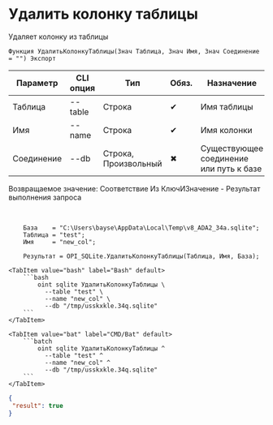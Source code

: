 ﻿---
sidebar_position: 4
description: Удалить колонку таблицы и другие функции для работы с SQLite в Открытом пакете интеграций - бесплатной open-source библиотеке интеграций для 1С:Предприятие 8, OneScript и CLI
keywords: [1C, 1С, 1С:Предприятие, 1С:Предприятие 8.3, API, Интеграция, Сервисы, Обмен, OneScript, CLI, SQLite]
---


# Удалить колонку таблицы
 Удаляет колонку из таблицы



`Функция УдалитьКолонкуТаблицы(Знач Таблица, Знач Имя, Знач Соединение = "") Экспорт`

  | Параметр | CLI опция | Тип | Обяз. | Назначение |
  |-|-|-|-|-|
  | Таблица | --table | Строка | &#x2714; | Имя таблицы |
  | Имя | --name | Строка | &#x2714; | Имя колонки |
  | Соединение | --db | Строка, Произвольный | &#x2716; | Существующее соединение или путь к базе |

  
  Возвращаемое значение:   Соответствие Из КлючИЗначение - Результат выполнения запроса

<br/>




```bsl title="Пример использования для 1С:Предприятие/OneScript"
    База    = "C:\Users\bayse\AppData\Local\Temp\v8_ADA2_34a.sqlite";
    Таблица = "test";
    Имя     = "new_col";

    Результат = OPI_SQLite.УдалитьКолонкуТаблицы(Таблица, Имя, База);
```
    

 <Tabs>
  
    <TabItem value="bash" label="Bash" default>
        ```bash
            oint sqlite УдалитьКолонкуТаблицы \
              --table "test" \
              --name "new_col" \
              --db "/tmp/usskxkle.34q.sqlite"
        ```
    </TabItem>
  
    <TabItem value="bat" label="CMD/Bat" default>
        ```batch
            oint sqlite УдалитьКолонкуТаблицы ^
              --table "test" ^
              --name "new_col" ^
              --db "/tmp/usskxkle.34q.sqlite"
        ```
    </TabItem>
</Tabs>


```json title="Результат"
{
 "result": true
}
```

